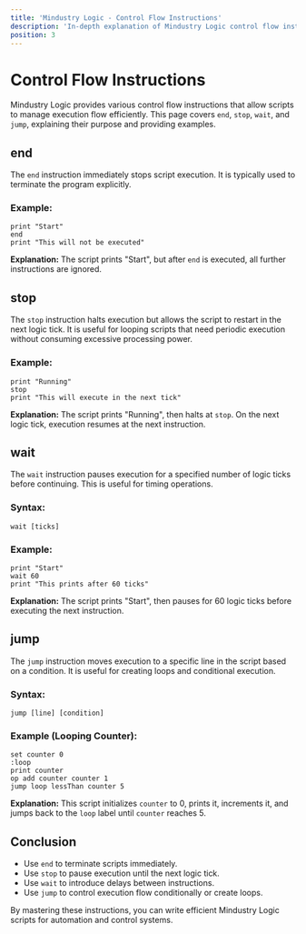```yaml
---
title: 'Mindustry Logic - Control Flow Instructions'
description: 'In-depth explanation of Mindustry Logic control flow instructions: end, stop, wait, and jump.'
position: 3
---
```


# Control Flow Instructions

Mindustry Logic provides various control flow instructions that allow scripts to manage execution flow efficiently. This page covers `end`, `stop`, `wait`, and `jump`, explaining their purpose and providing examples.

## end

The `end` instruction immediately stops script execution. It is typically used to terminate the program explicitly.

### Example:

```plaintext
print "Start"
end
print "This will not be executed"
```

**Explanation:** The script prints "Start", but after `end` is executed, all further instructions are ignored.

## stop

The `stop` instruction halts execution but allows the script to restart in the next logic tick. It is useful for looping scripts that need periodic execution without consuming excessive processing power.

### Example:

```plaintext
print "Running"
stop
print "This will execute in the next tick"
```

**Explanation:** The script prints "Running", then halts at `stop`. On the next logic tick, execution resumes at the next instruction.

## wait

The `wait` instruction pauses execution for a specified number of logic ticks before continuing. This is useful for timing operations.

### Syntax:

```plaintext
wait [ticks]
```

### Example:

```plaintext
print "Start"
wait 60
print "This prints after 60 ticks"
```

**Explanation:** The script prints "Start", then pauses for 60 logic ticks before executing the next instruction.

## jump

The `jump` instruction moves execution to a specific line in the script based on a condition. It is useful for creating loops and conditional execution.

### Syntax:

```plaintext
jump [line] [condition]
```

### Example (Looping Counter):

```plaintext
set counter 0
:loop
print counter
op add counter counter 1
jump loop lessThan counter 5
```

**Explanation:** This script initializes `counter` to 0, prints it, increments it, and jumps back to the `loop` label until `counter` reaches 5.

## Conclusion

- Use `end` to terminate scripts immediately.
- Use `stop` to pause execution until the next logic tick.
- Use `wait` to introduce delays between instructions.
- Use `jump` to control execution flow conditionally or create loops.

By mastering these instructions, you can write efficient Mindustry Logic scripts for automation and control systems.

